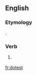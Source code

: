 ==English==

===Etymology===
{{suffix|dote|est|lang=en}}.

===Verb===
{{head|en}}

# {{context|archaic|lang=en}} {{second-person singular of|dote|lang=en}}

[[fr:dotest]]